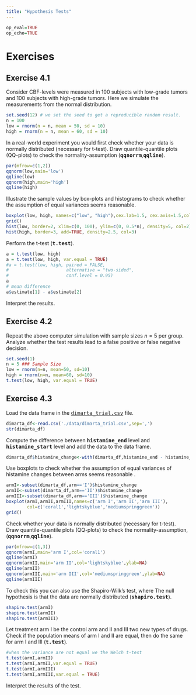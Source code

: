 ---
title: "Hypothesis Tests"
---

```{r,echo=FALSE}
op_eval=TRUE
op_echo=TRUE
```

# Exercises

## Exercise 4.1
Consider CBF-levels were measured in 100 subjects with low-grade tumors and 100 subjects with high-grade tumors. Here we simulate the measurements from the normal distribution.

```{r ex3.1, echo=TRUE}
set.seed(12) # we set the seed to get a reproducible random result.
n = 100 
low = rnorm(n = n, mean = 50, sd = 10)
high = rnorm(n = n, mean = 60, sd = 10)
```

In a real-world experiment you would first check whether your data is normally distributed (necessary for t-test). Draw quantile-quantile plots  (QQ-plots) to check the normality-assumption (**<tt>qqnorrm</tt>**,**<tt>qqline</tt>**).

<div class='fold s o'>
```{r,eval=op_eval,echo=op_echo}
par(mfrow=c(1,2))
qqnorm(low,main='low')
qqline(low)
qqnorm(high,main='high')
qqline(high)
```
</div>

Illustrate the sample values by box-plots and histograms to check whether the assumption of equal variances seems reasonable.

<div class='fold s o'>
```{r,eval=op_eval,echo=op_echo}
boxplot(low, high, names=c("low", "high"),cex.lab=1.5, cex.axis=1.5,col=c(2,3))
grid()
hist(low, border=2, xlim=c(0, 100), ylim=c(0, 0.5*n), density=5, col=2)
hist(high, border=3, add=TRUE, density=2.5, col=3)
```
</div>

Perform the t-test (**<tt>t.test</tt>**).

<div class='fold s o'>
```{r,eval=op_eval,echo=op_echo}
a = t.test(low, high)
a = t.test(low, high, var.equal = TRUE)
#a = t.test(low, high, paired = FALSE,
#                      alternative = "two-sided",
#                      conf.level = 0.95)
a
# mean difference
a$estimate[1] - a$estimate[2]
```
</div>

Interpret the results.


## Exercise 4.2

Repeat the above computer simulation with sample sizes $n=5$ per group. Analyze whether  the test results lead to a false positive or false negative decision.

<div class='fold s o'>
```{r,eval=op_eval,echo=op_echo}
set.seed(1)
n = 5 ### Sample Size
low = rnorm(n=n, mean=50, sd=10)
high = rnorm(n=n, mean=60, sd=10)
t.test(low, high, var.equal = TRUE)
```
</div>



## Exercise 4.3
Load the data frame in the <a href="./data/dimarta_trial.csv" download><tt>dimarta_trial.csv</tt></a> file.

```{r}
dimarta_df<-read.csv('./data/dimarta_trial.csv',sep=',')
str(dimarta_df)
```

Compute the difference between **<tt>histamine_end</tt>** level and **<tt>histamine_start</tt>** level and add the data to the data frame.

<div class='fold s'>
```{r,eval=op_eval,echo=op_echo}
dimarta_df$histamine_change<-with(dimarta_df,histamine_end - histamine_start)
```
</div>

Use boxplots to check whether the assumption of equal variances of histamine changes between arms seems reasonable .

<div class='fold s o'>
```{r,eval=op_eval,echo=op_echo}
armI<-subset(dimarta_df,arm=='I')$histamine_change
armII<-subset(dimarta_df,arm=='II')$histamine_change
armIII<-subset(dimarta_df,arm=='III')$histamine_change
boxplot(armI,armII,armIII,names=c('arm I','arm II','arm III'),
        col=c('coral1','lightskyblue','mediumspringgreen'))
grid()
```
</div>

Check whether your data is normally distributed (necessary for t-test). Draw quantile-quantile plots (QQ-plots) to check the normality-assumption,(**<tt>qqnorrm</tt>**,**<tt>qqline</tt>**).

<div class='fold s o'>
```{r,eval=op_eval,echo=op_echo}
par(mfrow=c(1,3))
qqnorm(armI,main='arm I',col='coral1')
qqline(armI)
qqnorm(armII,main='arm II',col='lightskyblue',ylab=NA)
qqline(armII)
qqnorm(armIII,main='arm III',col='mediumspringgreen',ylab=NA)
qqline(armIII)
```
</div>

To check this you can also use the Shapiro-Wilk’s test, where The null hypothesis is that the data are normally distributed (**<tt>shapiro.test</tt>**).

<div class='fold s o'>
```{r collapse=TRUE,eval=op_eval,echo=op_echo}
shapiro.test(armI)
shapiro.test(armII)
shapiro.test(armIII)
```
</div>

Let treatment arm I be the control arm and II and III two new types of drugs. Check if the population means of arm I and II are equal, then  do the same for arm I and III (**<tt>t.test</tt>**).

<div class='fold s o'>
```{r,collapse=TRUE,eval=op_eval,echo=op_echo}
#when the variance are not equal we the Welch t-test
t.test(armI,armII)
t.test(armI,armII,var.equal = TRUE)
t.test(armI,armIII)
t.test(armI,armIII,var.equal = TRUE)
```
</div>

Interpret the results of the test. 










